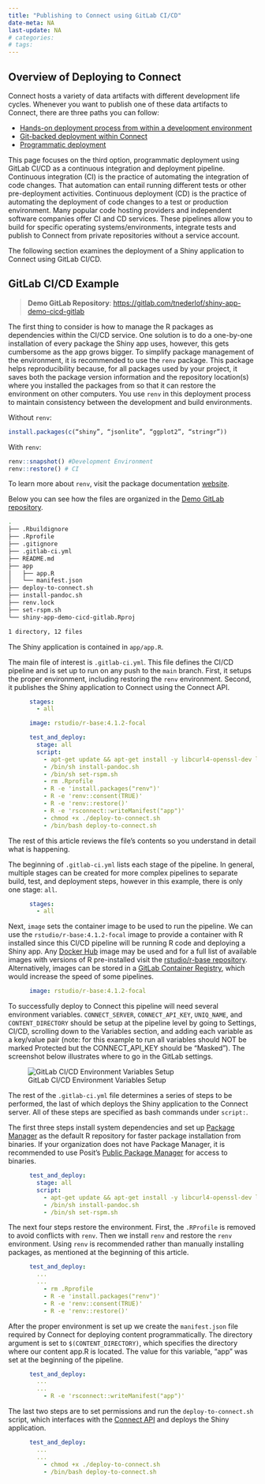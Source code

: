 ```yaml
---
title: "Publishing to Connect using GitLab CI/CD"
date-meta: NA
last-update: NA
# categories:
# tags:
---
```


## Overview of Deploying to Connect

Connect hosts a variety of data artifacts with different development
life cycles. Whenever you want to publish one of these data artifacts to Connect, there are three paths you can follow:

- [Hands-on deployment process from within a development environment](../../#push-button-publishing)
- [Git-backed deployment within Connect](../../#git-backed-publishing)
- [Programmatic deployment](../../#api-backed-publishing)

This page focuses on the third option, programmatic deployment using GitLab CI/CD as a continuous integration and deployment pipeline. Continuous integration (CI) is the practice of automating the integration of code changes. That automation can entail running different tests or other pre-deployment activities. Continuous deployment (CD) is the practice of automating the deployment of code changes to a test or production environment. Many popular code hosting providers and independent software companies offer CI and CD services. These pipelines allow you to build for specific operating systems/environments, integrate tests and publish to Connect from private repositories without a service account.

The following section examines the deployment of a Shiny application to Connect using GitLab CI/CD.


## GitLab CI/CD Example

> **Demo GitLab Repository**: [https://gitlab.com/tnederlof/shiny-app-demo-cicd-gitlab](https://gitlab.com/tnederlof/shiny-app-demo-cicd-gitlab)

The first thing to consider is how to manage the R packages as dependencies
within the CI/CD service. One solution is to do a one-by-one installation
of every package the Shiny app uses, however, this gets cumbersome as
the app grows bigger. To simplify package management of the environment, it is recommended to use the `renv` package. This package helps reproducibility because, for all packages used by your project, it saves both the package version information and the repository location(s) where you installed the packages from so that it can restore the environment on other computers. You use `renv` in this deployment process to maintain consistency between the development and build environments.

Without `renv`:

```r
install.packages(c(“shiny”, “jsonlite”, “ggplot2”, “stringr”))
```

With `renv`:

```r
renv::snapshot() #Development Environment
renv::restore() # CI
```

To learn more about `renv`, visit the package documentation [website](https://rstudio.github.io/renv/index.html). 

Below you can see how the files are organized in the [Demo GitLab repository](https://gitlab.com/tnederlof/shiny-app-demo-cicd-gitlab).

```bash
.
├── .Rbuildignore
├── .Rprofile
├── .gitignore
├── .gitlab-ci.yml
├── README.md
├── app
│   ├── app.R
│   └── manifest.json
├── deploy-to-connect.sh
├── install-pandoc.sh
├── renv.lock
├── set-rspm.sh
└── shiny-app-demo-cicd-gitlab.Rproj

1 directory, 12 files
```

The Shiny application is contained in `app/app.R`. 

The main file of interest is `.gitlab-ci.yml`. This file defines the CI/CD pipeline and is set up to run on any push to the `main` branch. 
First, it setups the proper environment, including restoring the `renv` environment. 
Second, it publishes the Shiny application to Connect using the Connect API.

```yaml
      stages:
        - all

      image: rstudio/r-base:4.1.2-focal

      test_and_deploy:
        stage: all
        script:
          - apt-get update && apt-get install -y libcurl4-openssl-dev libssl-dev curl jq
          - /bin/sh install-pandoc.sh
          - /bin/sh set-rspm.sh
          - rm .Rprofile
          - R -e 'install.packages("renv")'
          - R -e 'renv::consent(TRUE)'
          - R -e 'renv::restore()'
          - R -e 'rsconnect::writeManifest("app")'
          - chmod +x ./deploy-to-connect.sh
          - /bin/bash deploy-to-connect.sh
```


The rest of this article reviews the file's contents so you understand in detail what is happening.

The beginning of `.gitlab-ci.yml` lists each stage of the pipeline. In general, multiple stages can be created for more complex pipelines to separate build, test, and deployment steps, however in this example, there is only one stage: `all`.

```yaml
      stages:
        - all
```

Next, `image` sets the container image to be used to run the pipeline. We can use the `rstudio/r-base:4.1.2-focal` image to provide a container with R installed since this CI/CD pipeline will be running R code and deploying a Shiny app. Any [Docker Hub](https://hub.docker.com/) image may be used and for a full list of available images with versions of R pre-installed visit the [rstudio/r-base repository](https://hub.docker.com/r/rstudio/r-base). Alternatively, images can be stored in a [GitLab Container Registry](https://docs.gitlab.com/ee/user/packages/container_registry/), which would increase the speed of some pipelines.

```yaml
      image: rstudio/r-base:4.1.2-focal
```

To successfully deploy to Connect this pipeline will need several environment variables. 
`CONNECT_SERVER`, `CONNECT_API_KEY`, `UNIQ_NAME`, and `CONTENT_DIRECTORY` should be setup at the pipeline level by going to Settings, CI/CD, scrolling down to the Variables section, and adding each variable as a key/value pair (note: for this example to run all variables should NOT be marked Protected but the CONNECT_API_KEY should be "Masked").
The screenshot below illustrates where to go in the GitLab settings.

![GitLab CI/CD Environment Variables Setup](gitlab-cicd_environment_variables.png){fig-alt="GitLab CI/CD Environment Variables Setup page"}


The rest of the `.gitlab-ci.yml` file determines a series of steps to be performed, the last of which deploys the Shiny application to the Connect server. All of these steps are specified as bash commands under `script:`.

The first three steps install system dependencies and set up [Package Manager](https://www.posit.co/products/enterprise/package-manager/) as the default R repository for faster package installation from binaries. If your organization does not have Package Manager, it is recommended to use Posit's [Public Package Manager](https://packagemanager.posit.co/) for access to binaries.

```yaml
      test_and_deploy:
        stage: all
        script:
          - apt-get update && apt-get install -y libcurl4-openssl-dev libssl-dev curl jq
          - /bin/sh install-pandoc.sh
          - /bin/sh set-rspm.sh
```

The next four steps restore the environment. First, the `.RProfile` is removed to avoid conflicts with `renv`. Then we install `renv` and restore the `renv` environment. Using `renv` is recommended rather than manually installing packages, as mentioned at the beginning of this article.

```yaml
      test_and_deploy:
        ...
        ...
          - rm .Rprofile
          - R -e 'install.packages("renv")'
          - R -e 'renv::consent(TRUE)'
          - R -e 'renv::restore()'
```

After the proper environment is set up we create the `manifest.json` file required by Connect for deploying content programmatically. The directory argument is set to `$(CONTENT_DIRECTORY)`, which specifies the directory where our content app.R is located. The value for this variable, "app" was set at the beginning of the pipeline.

```yaml
      test_and_deploy:
        ...
        ...
          - R -e 'rsconnect::writeManifest("app")'
```

The last two steps are to set permissions and run the `deploy-to-connect.sh` script, which interfaces with the [Connect API](https://docs.posit.co/connect/api) and deploys the Shiny application.

```yaml
      test_and_deploy:
        ...
        ...
          - chmod +x ./deploy-to-connect.sh
          - /bin/bash deploy-to-connect.sh
```



